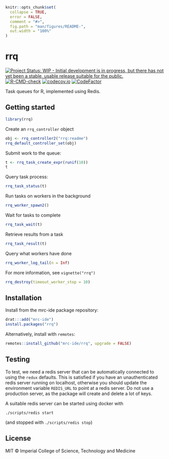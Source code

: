 <!-- README.md is generated from README.Rmd. Please edit that file -->

```r
knitr::opts_chunk$set(
  collapse = TRUE,
  error = FALSE,
  comment = "#>",
  fig.path = "man/figures/README-",
  out.width = "100%"
)
```

# rrq

<!-- badges: start -->
[![Project Status: WIP - Initial development is in progress, but there has not yet been a stable, usable release suitable for the public.](https://www.repostatus.org/badges/latest/wip.svg)](https://www.repostatus.org/#wip)
[![R-CMD-check](https://github.com/mrc-ide/rrq/actions/workflows/R-CMD-check.yaml/badge.svg)](https://github.com/mrc-ide/rrq/actions/workflows/R-CMD-check.yaml)
[![codecov.io](https://codecov.io/github/mrc-ide/rrq/coverage.svg?branch=master)](https://codecov.io/github/mrc-ide/rrq?branch=master)
[![CodeFactor](https://www.codefactor.io/repository/github/mrc-ide/rrq/badge)](https://www.codefactor.io/repository/github/mrc-ide/rrq)
<!-- badges: end -->

Task queues for R, implemented using Redis.

## Getting started

```r
library(rrq)
```

Create an `rrq_controller` object

```r
obj <- rrq_controller2("rrq:readme")
rrq_default_controller_set(obj)
```

Submit work to the queue:

```r
t <- rrq_task_create_expr(runif(10))
t
```

Query task process:

```r
rrq_task_status(t)
```

Run tasks on workers in the background

```r
rrq_worker_spawn2()
```

Wait for tasks to complete

```r
rrq_task_wait(t)
```

Retrieve results from a task

```r
rrq_task_result(t)
```

Query what workers have done

```r
rrq_worker_log_tail(n = Inf)
```

For more information, see `vignette("rrq")`

```r
rrq_destroy(timeout_worker_stop = 10)
```

## Installation

Install from the mrc-ide package repository:

```r
drat:::add("mrc-ide")
install.packages("rrq")
```

Alternatively, install with `remotes`:

```r
remotes::install_github("mrc-ide/rrq", upgrade = FALSE)
```

## Testing

To test, we need a redis server that can be automatically connected to using the `redux` defaults.  This is satisfied if you have an unauthenticated redis server running on localhost, otherwise you should update the environment variable `REDIS_URL` to point at a redis server.  Do not use a production server, as the package will create and delete a lot of keys.

A suitable redis server can be started using docker with

```
./scripts/redis start
```

(and stopped with `./scripts/redis stop`)

## License

MIT © Imperial College of Science, Technology and Medicine
